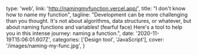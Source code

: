  type: 'web',
  link: 'http://namingmyfunction.vercel.app/',
  title: "I don't know how to name my function",
  tagline:
    "Development can be more challenging than you thought. It's not about algorithms, data structures, or whatever, but about naming functions and variables! (fearful face) Here's a tool to help you in this intense journey: naming a function.",
  date: '2020-11-19T15:06:01.607Z',
  categories: ['Design tool', 'JavaScript'],
  cover: '/images/naming-my-func.jpg',
}
